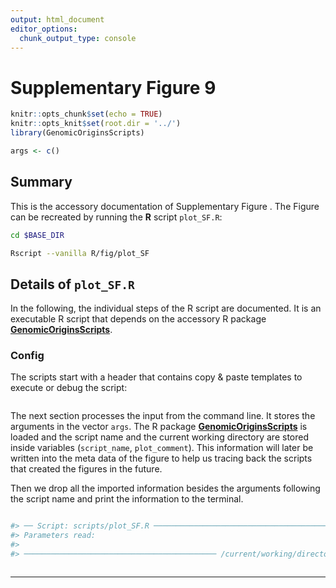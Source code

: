 ```yaml
---
output: html_document
editor_options:
  chunk_output_type: console
---
```

# Supplementary Figure 9

```r
knitr::opts_chunk$set(echo = TRUE)
knitr::opts_knit$set(root.dir = '../')
library(GenomicOriginsScripts)

args <- c()
```

## Summary

This is the accessory documentation of Supplementary Figure .
The Figure can be recreated by running the **R** script `plot_SF.R`:

```sh
cd $BASE_DIR

Rscript --vanilla R/fig/plot_SF

```

## Details of `plot_SF.R`

In the following, the individual steps of the R script are documented.
It is an executable R script that depends on the accessory R package [**GenomicOriginsScripts**](https://k-hench.github.io/GenomicOriginsScripts).

### Config

The scripts start with a header that contains copy & paste templates to execute or debug the script:

```r

```

The next section processes the input from the command line.
It stores the arguments in the vector `args`.
The R package [**GenomicOriginsScripts**](https://k-hench.github.io/GenomicOriginsScripts) is loaded and the script name and the current working directory are stored inside variables (`script_name`, `plot_comment`).
This information will later be written into the meta data of the figure to help us tracing back the scripts that created the figures in the future.

Then we drop all the imported information besides the arguments following the script name and print the information to the terminal.

```r
```

```r
#> ── Script: scripts/plot_SF.R ────────────────────────────────────────────
#> Parameters read:
#>
#> ─────────────────────────────────────────── /current/working/directory ──
```


```r

```

---
